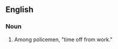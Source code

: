 {{also|fifty-six}}
==English==

===Noun===
{{en-noun|head=[[fifty]] [[six]]|-}}

# {{context|US|slang}} Among policemen, "time off from work."